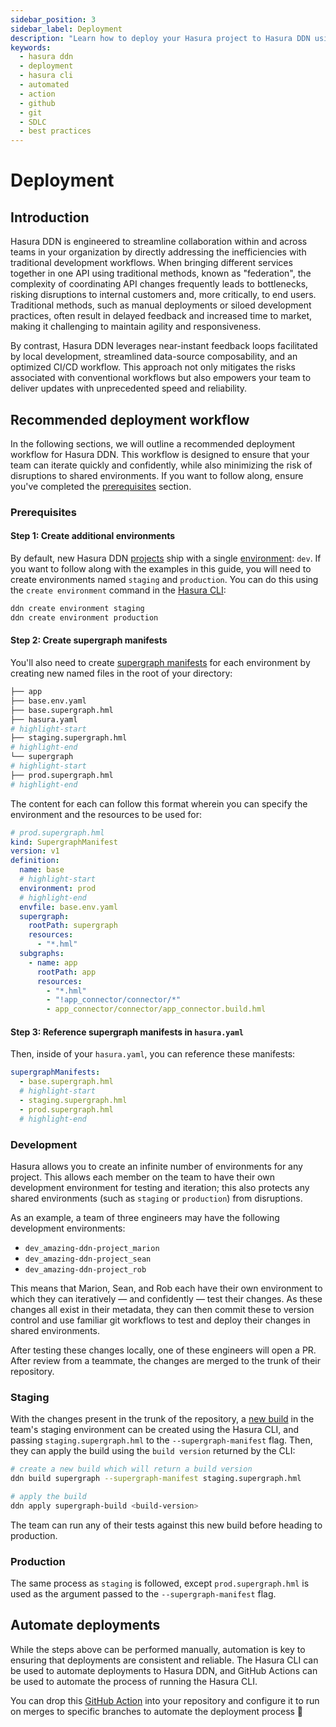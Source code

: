 ```yaml
---
sidebar_position: 3
sidebar_label: Deployment
description: "Learn how to deploy your Hasura project to Hasura DDN using the Hasura CLI and GitHub Actions."
keywords:
  - hasura ddn
  - deployment
  - hasura cli
  - automated
  - action
  - github
  - git
  - SDLC
  - best practices
---
```


# Deployment

## Introduction

Hasura DDN is engineered to streamline collaboration within and across teams in your organization by directly addressing
the inefficiencies with traditional development workflows. When bringing different services together in one API using
traditional methods, known as "federation", the complexity of coordinating API changes frequently leads to bottlenecks,
risking disruptions to internal customers and, more critically, to end users. Traditional methods, such as manual
deployments or siloed development practices, often result in delayed feedback and increased time to market, making it
challenging to maintain agility and responsiveness.

By contrast, Hasura DDN leverages near-instant feedback loops facilitated by local development, streamlined data-source
composability, and an optimized CI/CD workflow. This approach not only mitigates the risks associated with conventional
workflows but also empowers your team to deliver updates with unprecedented speed and reliability.

## Recommended deployment workflow

In the following sections, we will outline a recommended deployment workflow for Hasura DDN. This workflow is designed
to ensure that your team can iterate quickly and confidently, while also minimizing the risk of disruptions to shared
environments. If you want to follow along, ensure you've completed the [prerequisites](#prerequisites) section.

### Prerequisites

#### Step 1: Create additional environments

By default, new Hasura DDN [projects](/ci-cd/projects.mdx) ship with a single [environment](/ci-cd/environments.mdx):
`dev`. If you want to follow along with the examples in this guide, you will need to create environments named `staging`
and `production`. You can do this using the `create environment` command in the
[Hasura CLI](/cli/commands/environment-create.mdx):

```bash
ddn create environment staging
ddn create environment production
```

#### Step 2: Create supergraph manifests

You'll also need to create [supergraph manifests](/ci-cd/config.mdx#build-profiles) for each environment by creating new
named files in the root of your directory:

```bash
├── app
├── base.env.yaml
├── base.supergraph.hml
├── hasura.yaml
# highlight-start
├── staging.supergraph.hml
# highlight-end
└── supergraph
# highlight-start
├── prod.supergraph.hml
# highlight-end
```

The content for each can follow this format wherein you can specify the environment and the resources to be used for:

```yml
# prod.supergraph.hml
kind: SupergraphManifest
version: v1
definition:
  name: base
  # highlight-start
  environment: prod
  # highlight-end
  envfile: base.env.yaml
  supergraph:
    rootPath: supergraph
    resources:
      - "*.hml"
  subgraphs:
    - name: app
      rootPath: app
      resources:
        - "*.hml"
        - "!app_connector/connector/*"
        - app_connector/connector/app_connector.build.hml
```

#### Step 3: Reference supergraph manifests in `hasura.yaml`

Then, inside of your `hasura.yaml`, you can reference these manifests:

```yml
supergraphManifests:
  - base.supergraph.hml
  # highlight-start
  - staging.supergraph.hml
  - prod.supergraph.hml
  # highlight-end
```

### Development

Hasura allows you to create an infinite number of environments for any project. This allows each member on the team to
have their own development environment for testing and iteration; this also protects any shared environments (such as
`staging` or `production`) from disruptions.

As an example, a team of three engineers may have the following development environments:

- `dev_amazing-ddn-project_marion`
- `dev_amazing-ddn-project_sean`
- `dev_amazing-ddn-project_rob`

This means that Marion, Sean, and Rob each have their own environment to which they can iteratively — and confidently —
test their changes. As these changes all exist in their metadata, they can then commit these to version control and use
familiar git workflows to test and deploy their changes in shared environments.

After testing these changes locally, one of these engineers will open a PR. After review from a teammate, the changes
are merged to the trunk of their repository.

### Staging

With the changes present in the trunk of the repository, a [new build](/ci-cd/builds.mdx) in the team's staging
environment can be created using the Hasura CLI, and passing `staging.supergraph.hml` to the `--supergraph-manifest`
flag. Then, they can apply the build using the `build version` returned by the CLI:

```bash
# create a new build which will return a build version
ddn build supergraph --supergraph-manifest staging.supergraph.hml
```

```bash
# apply the build
ddn apply supergraph-build <build-version>
```

The team can run any of their tests against this new build before heading to production.

### Production

The same process as `staging` is followed, except `prod.supergraph.hml` is used as the argument passed to the
`--supergraph-manifest` flag.

## Automate deployments

While the steps above can be performed manually, automation is key to ensuring that deployments are consistent and
reliable. The Hasura CLI can be used to automate deployments to Hasura DDN, and GitHub Actions can be used to automate
the process of running the Hasura CLI.

You can drop this [GitHub Action](https://github.com/marketplace/actions/ddn-deployment) into your repository and
configure it to run on merges to specific branches to automate the deployment process 🎉
